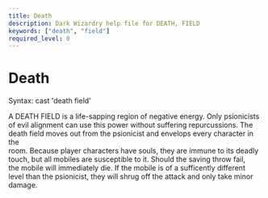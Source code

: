 ```yaml
---
title: Death
description: Dark Wizardry help file for DEATH, FIELD
keywords: ["death", "field"]
required_level: 0
---
```


# Death

Syntax: cast 'death field'  

A DEATH FIELD is a life-sapping region of negative energy.  Only psionicists  
of evil alignment can use this power without suffering repurcussions.  The  
death field moves out from the psionicist and envelops every character in the  
room.  Because player characters have souls, they are immune to its deadly  
touch, but all mobiles are susceptible to it.  Should the saving throw fail,  
the mobile will immediately die.  If the mobile is of a sufficently different  
level than the psionicist, they will shrug off the attack and only take minor  
damage.